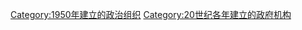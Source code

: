 {{Cat topic in year|topic=建立政府機構|year=1950}}

[[Category:1950年建立的政治组织|Category:1950年建立的政治组织]]
[[Category:20世纪各年建立的政府机构|Category:20世纪各年建立的政府机构]]